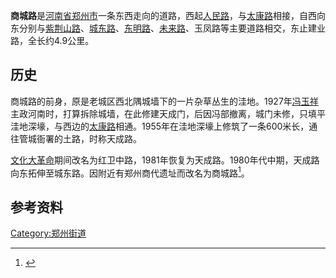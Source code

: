 {{Infobox China Road
|路牌类型 = Zhengzhou
|道路方向 = WE
|中文道路名称 = 商城路
|道路名称拼音 = SHANGCHENG LU
|图片 = 20210119 Shangcheng Rd.jpg
|图片说明 = 
|道路属性 = 城市主干道
|道路总长度 = 
|车速限制 = 
|行车线数量 = 
|所在地区 = [[郑州市|郑州市]]
|起点 = [[人民路_(郑州)|人民路]]
|终点 = 建业路
|道路旧名 = 天成路
|命名缘由 = [[郑州商城遗址|郑州商城遗址]]
|路段主要建筑 = 
}}

'''商城路'''是[[河南省|河南省]][[郑州市|郑州市]]一条东西走向的道路，西起[[人民路_(郑州)|人民路]]，与[[太康路|太康路]]相接，自西向东分别与[[紫荆山路|紫荆山路]]、[[城东路|城东路]]、[[东明路_(郑州)|东明路]]、[[未来路|未来路]]、玉凤路等主要道路相交，东止建业路，全长约4.9公里。

== 历史 ==
商城路的前身，原是老城区西北隅城墙下的一片杂草丛生的洼地。1927年[[冯玉祥|冯玉祥]]主政河南时，打算拆除城墙，在此修建天成门，后因冯部撤离，城门未修，只填平洼地深壕，与西边的[[太康路|太康路]]相通。1955年在洼地深壕上修筑了一条600米长，通往管城衙署的土路，时称天成路。

[[文化大革命|文化大革命]]期间改名为红卫中路，1981年恢复为天成路。1980年代中期，天成路向东拓伸至城东路。因附近有郑州商代遗址而改名为商城路<ref>{{cite web|url=http://www.sszzw.com/diangu/shangchenglu.htm|title=郑州商城路原名天成路|publisher=搜索郑州网|date=|language=zh-hans|accessdate=2011-10-02|archive-date=2016-03-04|archive-url=https://web.archive.org/web/20160304132420/http://www.sszzw.com/diangu/shangchenglu.htm|dead-url=no}}</ref>。

== 参考资料 ==
{{reflist}}

{{郑州商业街}}
[[Category:郑州街道|Category:郑州街道]]
